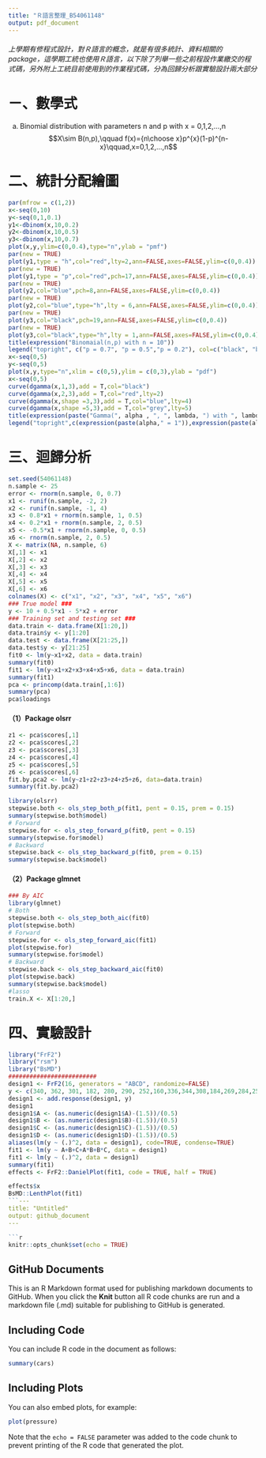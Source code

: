 ```yaml
---
title: "Ｒ語言整理_B54061148"
output: pdf_document
---
```

###### 上學期有修程式設計，對Ｒ語言的概念，就是有很多統計、資料相關的package，這學期工統也使用Ｒ語言，以下除了列舉一些之前程設作業繳交的程式碼，另外附上工統目前使用到的作業程式碼，分為回歸分析跟實驗設計兩大部分

# ㄧ、數學式

(a)  Binomial distribution with parameters n and p with  x = 0,1,2,…,n
$$X\sim B(n,p),\qquad f(x)={n\choose x}p^{x}(1-p)^{n-x}\qquad,x=0,1,2,...,n$$


# 二、統計分配繪圖
```r
par(mfrow = c(1,2))
x<-seq(0,10)
y<-seq(0,1,0.1)
y1<-dbinom(x,10,0.2)
y2<-dbinom(x,10,0.5)
y3<-dbinom(x,10,0.7)
plot(x,y,ylim=c(0,0.4),type="n",ylab = "pmf")
par(new = TRUE)
plot(y1,type = "h",col="red",lty=2,ann=FALSE,axes=FALSE,ylim=c(0,0.4))
par(new = TRUE)
plot(y1,type = "p",col="red",pch=17,ann=FALSE,axes=FALSE,ylim=c(0,0.4))
par(new = TRUE)
plot(y2,col="blue",pch=8,ann=FALSE,axes=FALSE,ylim=c(0,0.4))
par(new = TRUE)
plot(y2,col="blue",type="h",lty = 6,ann=FALSE,axes=FALSE,ylim=c(0,0.4))
par(new = TRUE)
plot(y3,col="black",pch=19,ann=FALSE,axes=FALSE,ylim=c(0,0.4))
par(new = TRUE)
plot(y3,col="black",type="h",lty = 1,ann=FALSE,axes=FALSE,ylim=c(0,0.4))
title(expression("Binomaial(n,p) with n = 10"))
legend("topright", c("p = 0.7", "p = 0.5","p = 0.2"), col=c("black", "blue","red"), lty=c(1,6,2),pch=c(19,8,17))
x<-seq(0,5)
y<-seq(0,5)
plot(x,y,type="n",xlim = c(0,5),ylim = c(0,3),ylab = "pdf")
x<-seq(0,5)
curve(dgamma(x,1,3),add = T,col="black")
curve(dgamma(x,2,3),add = T,col="red",lty=2)
curve(dgamma(x,shape =3,3),add = T,col="blue",lty=4)
curve(dgamma(x,shape =5,3),add = T,col="grey",lty=5)
title(expression(paste("Gamma(", alpha , ", ", lambda, ") with ", lambda, " = 3"))) 
legend("topright",c(expression(paste(alpha," = 1")),expression(paste(alpha," = 2")),expression(paste(alpha," = 3")),expression(paste(alpha," = 5"))), col=c("black" ,"red","blue","grey"),lty=c(1,2,4,5))
```

#  三、迴歸分析
```r
set.seed(54061148)
n.sample <- 25
error <- rnorm(n.sample, 0, 0.7)
x1 <- runif(n.sample, -2, 2)
x2 <- runif(n.sample, -1, 4)
x3 <- 0.8*x1 + rnorm(n.sample, 1, 0.5)
x4 <- 0.2*x1 + rnorm(n.sample, 2, 0.5)
x5 <- -0.5*x1 + rnorm(n.sample, 0, 0.5)
x6 <- rnorm(n.sample, 2, 0.5)
X <- matrix(NA, n.sample, 6)
X[,1] <- x1
X[,2] <- x2
X[,3] <- x3
X[,4] <- x4
X[,5] <- x5
X[,6] <- x6
colnames(X) <- c("x1", "x2", "x3", "x4", "x5", "x6")
### True model ###
y <- 10 + 0.5*x1 - 5*x2 + error
### Training set and testing set ### 
data.train <- data.frame(X[1:20,]) 
data.train$y <- y[1:20]
data.test <- data.frame(X[21:25,]) 
data.test$y <- y[21:25]
fit0 <- lm(y~x1+x2, data = data.train)
summary(fit0)
fit1 <- lm(y~x1+x2+x3+x4+x5+x6, data = data.train) 
summary(fit1)
pca <- princomp(data.train[,1:6]) 
summary(pca)
pca$loadings
```

#### （1）Package olsrr
```r
z1 <- pca$scores[,1] 
z2 <- pca$scores[,2] 
z3 <- pca$scores[,3]
z4 <- pca$scores[,4] 
z5 <- pca$scores[,5] 
z6 <- pca$scores[,6] 
fit.by.pca2 <- lm(y~z1+z2+z3+z4+z5+z6, data=data.train)
summary(fit.by.pca2)

library(olsrr)
stepwise.both <- ols_step_both_p(fit1, pent = 0.15, prem = 0.15)
summary(stepwise.both$model)
# Forward
stepwise.for <- ols_step_forward_p(fit0, pent = 0.15)
summary(stepwise.for$model)
# Backward
stepwise.back <- ols_step_backward_p(fit0, prem = 0.15)
summary(stepwise.back$model)
```

#### （2）Package glmnet
```r
### By AIC
library(glmnet)
# Both
stepwise.both <- ols_step_both_aic(fit0)
plot(stepwise.both)
# Forward
stepwise.for <- ols_step_forward_aic(fit1)
plot(stepwise.for)
summary(stepwise.for$model)
# Backward
stepwise.back <- ols_step_backward_aic(fit0)
plot(stepwise.back)
summary(stepwise.back$model)
#lasso
train.X <- X[1:20,]
```

# 四、實驗設計 
```r
library("FrF2")
library("rsm")
library("BsMD")
#########################
design1 <- FrF2(16, generators = "ABCD", randomize=FALSE) 
y <- c(340, 362, 301, 182, 280, 290, 252,160,336,344,308,184,269,284,253,163)
design1 <- add.response(design1, y)
design1
design1$A <- (as.numeric(design1$A)-(1.5))/(0.5)
design1$B <- (as.numeric(design1$B)-(1.5))/(0.5)
design1$C <- (as.numeric(design1$C)-(1.5))/(0.5)
design1$D <- (as.numeric(design1$D)-(1.5))/(0.5)
aliases(lm(y ~ (.)^2, data = design1), code=TRUE, condense=TRUE)
fit1 <- lm(y ~ A+B+C+A*B+B*C, data = design1)
fit1 <- lm(y ~ (.)^2, data = design1)
summary(fit1)
effects <- FrF2::DanielPlot(fit1, code = TRUE, half = TRUE)

effects$x
BsMD::LenthPlot(fit1)
```---
title: "Untitled"
output: github_document
---

```r
knitr::opts_chunk$set(echo = TRUE)
```

## GitHub Documents

This is an R Markdown format used for publishing markdown documents to GitHub. When you click the **Knit** button all R code chunks are run and a markdown file (.md) suitable for publishing to GitHub is generated.

## Including Code

You can include R code in the document as follows:

```r
summary(cars)
```

## Including Plots

You can also embed plots, for example:

```r
plot(pressure)
```

Note that the `echo = FALSE` parameter was added to the code chunk to prevent printing of the R code that generated the plot.
